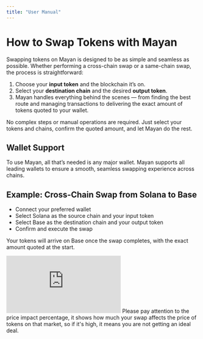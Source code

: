 ```yaml
---
title: "User Manual"
---
```


# How to Swap Tokens with Mayan

Swapping tokens on Mayan is designed to be as simple and seamless as possible. Whether performing a cross-chain swap or a same-chain swap, the process is straightforward:

1. Choose your **input token** and the blockchain it’s on.
2. Select your **destination chain** and the desired **output token**.
3. Mayan handles everything behind the scenes — from finding the best route and managing transactions to delivering the exact amount of tokens quoted to your wallet.

No complex steps or manual operations are required. Just select your tokens and chains, confirm the quoted amount, and let Mayan do the rest.

## Wallet Support

To use Mayan, all that’s needed is any major wallet. Mayan supports all leading wallets to ensure a smooth, seamless swapping experience across chains.

## Example: Cross-Chain Swap from Solana to Base

- Connect your preferred wallet
- Select Solana as the source chain and your input token
- Select Base as the destination chain and your output token
- Confirm and execute the swap

Your tokens will arrive on Base once the swap completes, with the exact amount quoted at the start.

<iframe
  src="https://www.youtube.com/embed/nhBN6zy3Vys"
  title="YouTube video player"
  frameborder="0"
  class="w-full aspect-[16/9] md:aspect-[16/8] rounded-xl"
  allow="accelerometer; autoplay; clipboard-write; encrypted-media; gyroscope; picture-in-picture; web-share"
  allowfullscreen
></iframe>

<Info>
  Please pay attention to the price impact percentage, it shows how much your swap affects the price of tokens on that market, so if it's high, it means you are not getting an ideal deal.
</Info>